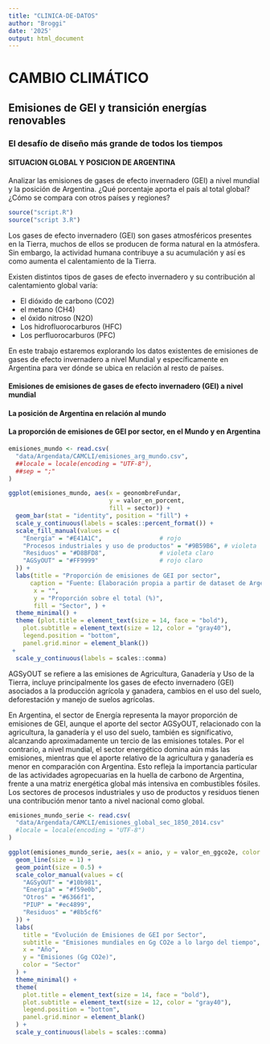 ```yaml
---
title: "CLINICA-DE-DATOS"
author: "Broggi"
date: '2025'
output: html_document
---
```


# **CAMBIO CLIMÁTICO**
## **Emisiones de GEI y transición energías renovables**

### **El desafío de diseño más grande de todos los tiempos**

#### **SITUACION GLOBAL Y POSICION DE ARGENTINA**

Analizar las emisiones de gases de efecto invernadero (GEI) a nivel mundial y la posición de Argentina. ¿Qué porcentaje aporta el país al total global? ¿Cómo se compara con otros países y regiones?
```r
source("script.R")
source("script 3.R")
```

Los gases de efecto invernadero (GEI) son gases atmosféricos presentes en la Tierra, muchos de ellos se producen de forma natural en la atmósfera. Sin embargo, la actividad humana contribuye a su acumulación y así es como aumenta el calentamiento de la Tierra. 

Existen distintos tipos de gases de efecto invernadero y su contribución al calentamiento global varía:

* El dióxido de carbono (CO2) 
* el metano (CH4)
* el óxido nitroso (N2O)
* Los hidrofluorocarburos (HFC)
* Los perfluorocarburos (PFC)

En este trabajo estaremos explorando los datos existentes de emisiones de gases de efecto invernadero a nivel Mundial y específicamente en Argentina para ver dónde se ubica en relación al resto de países.

#### **Emisiones de emisiones de gases de efecto invernadero (GEI) a nivel mundial**

#### **La posición de Argentina en relación al mundo**

#### **La proporción de emisiones de GEI por sector, en el Mundo y en Argentina**

```r
emisiones_mundo <- read.csv(
  "data/Argendata/CAMCLI/emisiones_arg_mundo.csv",
  ##locale = locale(encoding = "UTF-8"), 
  ##sep = ";"
)
```

```r
ggplot(emisiones_mundo, aes(x = geonombreFundar, 
                            y = valor_en_porcent, 
                            fill = sector)) +
  geom_bar(stat = "identity", position = "fill") +
  scale_y_continuous(labels = scales::percent_format()) +
  scale_fill_manual(values = c(
    "Energía" = "#E41A1C",                # rojo
    "Procesos industriales y uso de productos" = "#9B59B6", # violeta
    "Residuos" = "#D8BFD8",               # violeta claro
    "AGSyOUT" = "#FF9999"                 # rojo claro
  )) +
  labs(title = "Proporción de emisiones de GEI por sector", 
      caption = "Fuente: Elaboración propia a partir de dataset de Argendata - Fundar",
       x = "",
       y = "Proporción sobre el total (%)",
       fill = "Sector", ) +
  theme_minimal() +
  theme (plot.title = element_text(size = 14, face = "bold"),
    plot.subtitle = element_text(size = 12, color = "gray40"),
    legend.position = "bottom",
    panel.grid.minor = element_blank())
 +
  scale_y_continuous(labels = scales::comma)
```
AGSyOUT se refiere a las emisiones de Agricultura, Ganadería y Uso de la Tierra, incluye principalmente los gases de efecto invernadero (GEI) asociados a la producción agrícola y ganadera, cambios en el uso del suelo, deforestación y manejo de suelos agrícolas.

En Argentina, el sector de Energía representa la mayor proporción de emisiones de GEI, aunque el aporte del sector AGSyOUT, relacionado con la agricultura, la ganadería y el uso del suelo, también es significativo, alcanzando aproximadamente un tercio de las emisiones totales. Por el contrario, a nivel mundial, el sector energético domina aún más las emisiones, mientras que el aporte relativo de la agricultura y ganadería es menor en comparación con Argentina. Esto refleja la importancia particular de las actividades agropecuarias en la huella de carbono de Argentina, frente a una matriz energética global más intensiva en combustibles fósiles. Los sectores de procesos industriales y uso de productos y residuos tienen una contribución menor tanto a nivel nacional como global.

```r
emisiones_mundo_serie <- read.csv(
  "data/Argendata/CAMCLI/emisiones_global_sec_1850_2014.csv"
  #locale = locale(encoding = "UTF-8")
)
```

```r
ggplot(emisiones_mundo_serie, aes(x = anio, y = valor_en_ggco2e, color = sector, group = sector)) +
  geom_line(size = 1) +
  geom_point(size = 0.5) +
  scale_color_manual(values = c(
    "AGSyOUT" = "#10b981",
    "Energía" = "#f59e0b",
    "Otros" = "#6366f1",
    "PIUP" = "#ec4899",
    "Residuos" = "#8b5cf6"
  )) +
  labs(
    title = "Evolución de Emisiones de GEI por Sector",
    subtitle = "Emisiones mundiales en Gg CO2e a lo largo del tiempo",   caption = "Fuente: Elaboración propia a partir de dataset de Argendata - Fundar",
    x = "Año",
    y = "Emisiones (Gg CO2e)",
    color = "Sector"
  ) +
  theme_minimal() +
  theme(
    plot.title = element_text(size = 14, face = "bold"),
    plot.subtitle = element_text(size = 12, color = "gray40"),
    legend.position = "bottom",
    panel.grid.minor = element_blank()
  ) +
  scale_y_continuous(labels = scales::comma)
```

